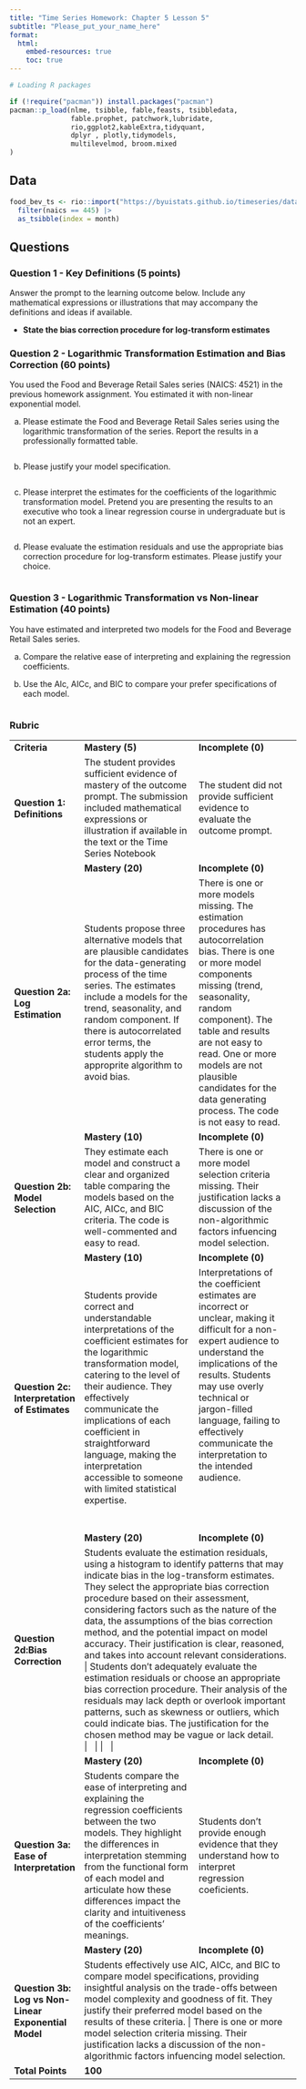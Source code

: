 ---
title: "Time Series Homework: Chapter 5 Lesson 5"
subtitle: "Please_put_your_name_here"
format: 
  html:
    embed-resources: true
    toc: true
---

```{r, echo=FALSE, message=FALSE, warning=FALSE}

# Loading R packages

if (!require("pacman")) install.packages("pacman")
pacman::p_load(nlme, tsibble, fable,feasts, tsibbledata,
               fable.prophet, patchwork,lubridate, 
               rio,ggplot2,kableExtra,tidyquant, 
               dplyr , plotly,tidymodels, 
               multilevelmod, broom.mixed
)
```

## Data

```{r, message=FALSE}

food_bev_ts <- rio::import("https://byuistats.github.io/timeseries/data/retail_by_business_type.parquet") |>
  filter(naics == 445) |>
  as_tsibble(index = month)

```

## Questions

### Question 1 - Key Definitions (5 points)

Answer the prompt to the learning outcome below. Include any mathematical expressions or illustrations that may accompany the definitions and ideas if available.

::: {.callout-note title="Answer" icon="false"}
-   **State the bias correction procedure for log-transform estimates** <!-- Delete this and put your answer here. -->
:::

### Question 2 - Logarithmic Transformation Estimation and Bias Correction (60 points)

You used the Food and Beverage Retail Sales series (NAICS: 4521) in the previous homework assignment. You estimated it with non-linear exponential model.

a)  Please estimate the Food and Beverage Retail Sales series using the logarithmic transformation of the series. Report the results in a professionally formatted table.

::: {.callout-note title="Answer" icon="false"}
```{r}



```
:::

b)  Please justify your model specification.

::: {.callout-note title="Answer" icon="false"}
```{r}



```

<!-- Delete this and put your answer here. The three colons mark the end of your answer. -->
:::

c)  Please interpret the estimates for the coefficients of the logarithmic transformation model. Pretend you are presenting the results to an executive who took a linear regression course in undergraduate but is not an expert.

::: {.callout-note title="Answer" icon="false"}
```{r}



```

<!-- Delete this and put your answer here. The three colons mark the end of your answer. -->
:::

d)  Please evaluate the estimation residuals and use the appropriate bias correction procedure for log-transform estimates. Please justify your choice.

::: {.callout-note title="Answer" icon="false"}
```{r}



```

<!-- Delete this and put your answer here. The three colons mark the end of your answer. -->
:::

### Question 3 - Logarithmic Transformation vs Non-linear Estimation (40 points)

You have estimated and interpreted two models for the Food and Beverage Retail Sales series.

a)  Compare the relative ease of interpreting and explaining the regression coefficients.

::: {.callout-note title="Answer" icon="false"}
<!-- Delete this and put your answer here. The three colons mark the end of your answer. -->
:::

b)  Use the AIc, AICc, and BIC to compare your prefer specifications of each model.

::: {.callout-note title="Answer" icon="false"}
```{r}



```

<!-- Delete this and put your answer here. The three colons mark the end of your answer. -->
:::

### Rubric

+-----------------------------------------------------------+-------------------------------------------------------------------------------------------------------------------------------------------------------------------------------------------------------------------------------------------------------------------------------------------------------------------------------------------------------------------------------------------------------------------------------------------------------------------+-------------------------------------------------------------------------------------------------------------------------------------------------------------------------------------------------------------------------------------------------------------------------------------------------------------------------------------------+
| **Criteria**                                              | **Mastery (5)**                                                                                                                                                                                                                                                                                                                                                                                                                                                   | **Incomplete (0)**                                                                                                                                                                                                                                                                                                                        |
+-----------------------------------------------------------+-------------------------------------------------------------------------------------------------------------------------------------------------------------------------------------------------------------------------------------------------------------------------------------------------------------------------------------------------------------------------------------------------------------------------------------------------------------------+-------------------------------------------------------------------------------------------------------------------------------------------------------------------------------------------------------------------------------------------------------------------------------------------------------------------------------------------+
| #### **Question 1: Definitions**                          | The student provides sufficient evidence of mastery of the outcome prompt. The submission included mathematical expressions or illustration if available in the text or the Time Series Notebook                                                                                                                                                                                                                                                                  | The student did not provide sufficient evidence to evaluate the outcome prompt.                                                                                                                                                                                                                                                           |
+-----------------------------------------------------------+-------------------------------------------------------------------------------------------------------------------------------------------------------------------------------------------------------------------------------------------------------------------------------------------------------------------------------------------------------------------------------------------------------------------------------------------------------------------+-------------------------------------------------------------------------------------------------------------------------------------------------------------------------------------------------------------------------------------------------------------------------------------------------------------------------------------------+
|                                                           | **Mastery (20)**                                                                                                                                                                                                                                                                                                                                                                                                                                                  | **Incomplete (0)**                                                                                                                                                                                                                                                                                                                        |
+-----------------------------------------------------------+-------------------------------------------------------------------------------------------------------------------------------------------------------------------------------------------------------------------------------------------------------------------------------------------------------------------------------------------------------------------------------------------------------------------------------------------------------------------+-------------------------------------------------------------------------------------------------------------------------------------------------------------------------------------------------------------------------------------------------------------------------------------------------------------------------------------------+
| #### **Question 2a: Log Estimation**                      | Students propose three alternative models that are plausible candidates for the data-generating process of the time series. The estimates include a models for the trend, seasonality, and random component. If there is autocorrelated error terms, the students apply the approprite algorithm to avoid bias.                                                                                                                                                   | There is one or more models missing. The estimation procedures has autocorrelation bias. There is one or more model components missing (trend, seasonality, random component). The table and results are not easy to read. One or more models are not plausible candidates for the data generating process. The code is not easy to read. |
+-----------------------------------------------------------+-------------------------------------------------------------------------------------------------------------------------------------------------------------------------------------------------------------------------------------------------------------------------------------------------------------------------------------------------------------------------------------------------------------------------------------------------------------------+-------------------------------------------------------------------------------------------------------------------------------------------------------------------------------------------------------------------------------------------------------------------------------------------------------------------------------------------+
|                                                           | **Mastery (10)**                                                                                                                                                                                                                                                                                                                                                                                                                                                  | **Incomplete (0)**                                                                                                                                                                                                                                                                                                                        |
+-----------------------------------------------------------+-------------------------------------------------------------------------------------------------------------------------------------------------------------------------------------------------------------------------------------------------------------------------------------------------------------------------------------------------------------------------------------------------------------------------------------------------------------------+-------------------------------------------------------------------------------------------------------------------------------------------------------------------------------------------------------------------------------------------------------------------------------------------------------------------------------------------+
| #### **Question 2b: Model Selection**                     | They estimate each model and construct a clear and organized table comparing the models based on the AIC, AICc, and BIC criteria. The code is well-commented and easy to read.                                                                                                                                                                                                                                                                                    | There is one or more model selection criteria missing. Their justification lacks a discussion of the non-algorithmic factors infuencing model selection.                                                                                                                                                                                  |
+-----------------------------------------------------------+-------------------------------------------------------------------------------------------------------------------------------------------------------------------------------------------------------------------------------------------------------------------------------------------------------------------------------------------------------------------------------------------------------------------------------------------------------------------+-------------------------------------------------------------------------------------------------------------------------------------------------------------------------------------------------------------------------------------------------------------------------------------------------------------------------------------------+
|                                                           | **Mastery (10)**                                                                                                                                                                                                                                                                                                                                                                                                                                                  | **Incomplete (0)**                                                                                                                                                                                                                                                                                                                        |
+-----------------------------------------------------------+-------------------------------------------------------------------------------------------------------------------------------------------------------------------------------------------------------------------------------------------------------------------------------------------------------------------------------------------------------------------------------------------------------------------------------------------------------------------+-------------------------------------------------------------------------------------------------------------------------------------------------------------------------------------------------------------------------------------------------------------------------------------------------------------------------------------------+
| #### **Question 2c: Interpretation of Estimates**         | Students provide correct and understandable interpretations of the coefficient estimates for the logarithmic transformation model, catering to the level of their audience. They effectively communicate the implications of each coefficient in straightforward language, making the interpretation accessible to someone with limited statistical expertise.                                                                                                    | Interpretations of the coefficient estimates are incorrect or unclear, making it difficult for a non-expert audience to understand the implications of the results. Students may use overly technical or jargon-filled language, failing to effectively communicate the interpretation to the intended audience.\                         |
|                                                           |                                                                                                                                                                                                                                                                                                                                                                                                                                                                   | \                                                                                                                                                                                                                                                                                                                                         |
|                                                           |                                                                                                                                                                                                                                                                                                                                                                                                                                                                   | \                                                                                                                                                                                                                                                                                                                                         |
|                                                           |                                                                                                                                                                                                                                                                                                                                                                                                                                                                   | \                                                                                                                                                                                                                                                                                                                                         |
|                                                           |                                                                                                                                                                                                                                                                                                                                                                                                                                                                   | \                                                                                                                                                                                                                                                                                                                                         |
+-----------------------------------------------------------+-------------------------------------------------------------------------------------------------------------------------------------------------------------------------------------------------------------------------------------------------------------------------------------------------------------------------------------------------------------------------------------------------------------------------------------------------------------------+-------------------------------------------------------------------------------------------------------------------------------------------------------------------------------------------------------------------------------------------------------------------------------------------------------------------------------------------+
|                                                           | **Mastery (20)**                                                                                                                                                                                                                                                                                                                                                                                                                                                  | **Incomplete (0)**                                                                                                                                                                                                                                                                                                                        |
+-----------------------------------------------------------+-------------------------------------------------------------------------------------------------------------------------------------------------------------------------------------------------------------------------------------------------------------------------------------------------------------------------------------------------------------------------------------------------------------------------------------------------------------------+-------------------------------------------------------------------------------------------------------------------------------------------------------------------------------------------------------------------------------------------------------------------------------------------------------------------------------------------+
| #### **Question 2d:Bias Correction**                      | Students evaluate the estimation residuals, using a histogram to identify patterns that may indicate bias in the log-transform estimates. They select the appropriate bias correction procedure based on their assessment, considering factors such as the nature of the data, the assumptions of the bias correction method, and the potential impact on model accuracy. Their justification is clear, reasoned, and takes into account relevant considerations.	 | Students don't adequately evaluate the estimation residuals or choose an appropriate bias correction procedure. Their analysis of the residuals may lack depth or overlook important patterns, such as skewness or outliers, which could indicate bias. The justification for the chosen method may be vague or lack detail. \            |
|                                                           |                                                                                                                                                                                                                                                                                                                                                                                                                                                                   | \                                                                                                                                                                                                                                                                                                                                         |
|                                                           |                                                                                                                                                                                                                                                                                                                                                                                                                                                                   | \                                                                                                                                                                                                                                                                                                                                         |
+-----------------------------------------------------------+-------------------------------------------------------------------------------------------------------------------------------------------------------------------------------------------------------------------------------------------------------------------------------------------------------------------------------------------------------------------------------------------------------------------------------------------------------------------+-------------------------------------------------------------------------------------------------------------------------------------------------------------------------------------------------------------------------------------------------------------------------------------------------------------------------------------------+
|                                                           | **Mastery (20)**                                                                                                                                                                                                                                                                                                                                                                                                                                                  | **Incomplete (0)**                                                                                                                                                                                                                                                                                                                        |
+-----------------------------------------------------------+-------------------------------------------------------------------------------------------------------------------------------------------------------------------------------------------------------------------------------------------------------------------------------------------------------------------------------------------------------------------------------------------------------------------------------------------------------------------+-------------------------------------------------------------------------------------------------------------------------------------------------------------------------------------------------------------------------------------------------------------------------------------------------------------------------------------------+
| #### **Question 3a: Ease of Interpretation**              | Students compare the ease of interpreting and explaining the regression coefficients between the two models. They highlight the differences in interpretation stemming from the functional form of each model and articulate how these differences impact the clarity and intuitiveness of the coefficients' meanings.                                                                                                                                            | Students don't provide enough evidence that they understand how to interpret regression coeficients.                                                                                                                                                                                                                                      |
+-----------------------------------------------------------+-------------------------------------------------------------------------------------------------------------------------------------------------------------------------------------------------------------------------------------------------------------------------------------------------------------------------------------------------------------------------------------------------------------------------------------------------------------------+-------------------------------------------------------------------------------------------------------------------------------------------------------------------------------------------------------------------------------------------------------------------------------------------------------------------------------------------+
|                                                           | **Mastery (20)**                                                                                                                                                                                                                                                                                                                                                                                                                                                  | **Incomplete (0)**                                                                                                                                                                                                                                                                                                                        |
+-----------------------------------------------------------+-------------------------------------------------------------------------------------------------------------------------------------------------------------------------------------------------------------------------------------------------------------------------------------------------------------------------------------------------------------------------------------------------------------------------------------------------------------------+-------------------------------------------------------------------------------------------------------------------------------------------------------------------------------------------------------------------------------------------------------------------------------------------------------------------------------------------+
| #### **Question 3b: Log vs Non-Linear Exponential Model** | Students effectively use AIC, AICc, and BIC to compare model specifications, providing insightful analysis on the trade-offs between model complexity and goodness of fit. They justify their preferred model based on the results of these criteria.	                                                                                                                                                                                                             | There is one or more model selection criteria missing. Their justification lacks a discussion of the non-algorithmic factors infuencing model selection.                                                                                                                                                                                  |
+-----------------------------------------------------------+-------------------------------------------------------------------------------------------------------------------------------------------------------------------------------------------------------------------------------------------------------------------------------------------------------------------------------------------------------------------------------------------------------------------------------------------------------------------+-------------------------------------------------------------------------------------------------------------------------------------------------------------------------------------------------------------------------------------------------------------------------------------------------------------------------------------------+
| **Total Points**                                          | **100**                                                                                                                                                                                                                                                                                                                                                                                                                                                           |                                                                                                                                                                                                                                                                                                                                           |
+-----------------------------------------------------------+-------------------------------------------------------------------------------------------------------------------------------------------------------------------------------------------------------------------------------------------------------------------------------------------------------------------------------------------------------------------------------------------------------------------------------------------------------------------+-------------------------------------------------------------------------------------------------------------------------------------------------------------------------------------------------------------------------------------------------------------------------------------------------------------------------------------------+
